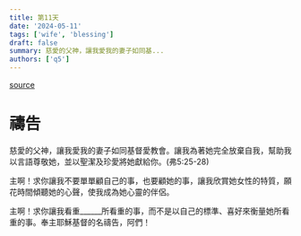 ```yaml
---
title: 第11天
date: '2024-05-11'
tags: ['wife', 'blessing']
draft: false
summary: 慈愛的父神，讓我愛我的妻子如同基...
authors: ['q5']
---
```


[source](https://q5help.me/faith/Prayforwife31Days.jsp)

# 禱告


慈愛的父神，讓我愛我的妻子如同基督愛教會。讓我為著她完全放棄自我，幫助我以言語尊敬她，並以聖潔及珍愛將她獻給你。(弗5:25-28)

主啊！求你讓我不要單單顧自己的事，也要顧她的事，讓我欣賞她女性的特質，願花時間傾聽她的心聲，使我成為她心靈的伴侶。

主啊！求你讓我看重______所看重的事，而不是以自己的標準、喜好來衡量她所看重的事。奉主耶穌基督的名禱告，阿們！
